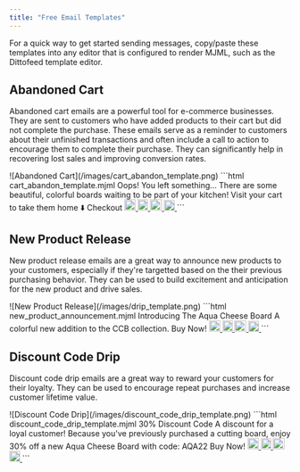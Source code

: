 ```yaml
---
title: "Free Email Templates"
---
```


For a quick way to get started sending messages, copy/paste these templates into any editor that is configured to render MJML, such as the Dittofeed template editor.

## Abandoned Cart

Abandoned cart emails are a powerful tool for e-commerce businesses. They are sent to customers who have added products to their cart but did not complete the purchase. These emails serve as a reminder to customers about their unfinished transactions and often include a call to action to encourage them to complete their purchase. They can significantly help in recovering lost sales and improving conversion rates.

<Frame>
  ![Abandoned Cart](/images/cart_abandon_template.png)
</Frame>

<Accordion title="Code.">
```html cart_abandon_template.mjml
<mjml>
  <mj-body>
    <!-- Company Header -->
    <mj-section
      padding-bottom="0px"
      background-color="#C488C6"
      border-radius="10px 10px 0px 0px"
    >
      <mj-column>
        <mj-image
          width="150px"
          padding-bottom="30px"
          src="https://i.imgur.com/Noig4WH.png"
        ></mj-image>
        <mj-divider border-width="0.75px" border-color="#915480"></mj-divider>
      </mj-column>
    </mj-section>
    <!-- Slogan -->
    <mj-section padding-bottom="0px" background-color="#C488C6">
      <mj-column>
        <mj-text
          align="center"
          color="#fefffe"
          font-size="32px"
          font-family="Helvetica Neue"
          padding-bottom="30px"
          >Oops! You left something...</mj-text
        >
        <mj-divider border-width="0.75px" border-color="#915480"></mj-divider>
      </mj-column>
    </mj-section>
    <!-- Body Text -->
    <mj-section padding-top="10px" background-color="#C488C6">
      <mj-column width="450px">
        <mj-text
          align="center"
          color="#fefffe"
          font-size="18px"
          line-height="1.5"
          font-family="Helvetica Neue"
          >There are some beautiful, colorful boards waiting to be part of your
          kitchen! Visit your cart to take them home ⬇️</mj-text
        >
      </mj-column>
    </mj-section>
    <!-- Button -->
    <mj-section padding-top="0px" background-color="#C488C6">
      <mj-column>
        <mj-button
          border-radius="7px 7px 7px 7px"
          height="50"
          width="170px"
          padding-top="20px"
          padding-bottom="30px"
          color="7533E0"
          font-size="16px"
          background-color="#F6B4B4"
          href="#"
          >Checkout</mj-button
        >
        <mj-divider
          border-width="0.75px"
          border-color="#915480"
          padding-bottom="0px"
        ></mj-divider>
      </mj-column>
    </mj-section>
    <!-- Footer Socials -->
    <mj-section
      align="center"
      padding-top="0px"
      border-radius="0px 0px 10px 10px"
      background-color="#C488C6"
    >
      <mj-column></mj-column>
      <mj-column>
        <mj-table align="center">
          <tr>
            <td align="center" style="padding: 7px">
              <a href="#">
                <img
                  href="#"
                  src="https://uploads-ssl.webflow.com/63a478b78ec7275316525948/648a3e29a5c6b5c9b398ab1b_twitter.png"
                  width="20"
                  height="20"
                />
              </a>
            </td>
            <td align="center" style="padding: 7px">
              <a href="#">
                <img
                  href="#"
                  src="https://uploads-ssl.webflow.com/63a478b78ec7275316525948/648a3e1da5c6b5c9b3989d82_linkedin.png"
                  width="18"
                  height="20"
                />
              </a>
            </td>
            <td align="center" style="padding: 7px">
              <a href="#">
                <img
                  href="#"
                  src="https://uploads-ssl.webflow.com/63a478b78ec7275316525948/648a3e2938775d5c03b44c6b_youtube.png"
                  width="21"
                  height="20"
                />
              </a>
            </td>
            <td align="center" style="padding: 7px">
              <a href="#">
                <img
                  src="https://uploads-ssl.webflow.com/63a478b78ec7275316525948/648a3e29ba92fc87d1be7b66_slack.png"
                  width="19"
                  height="19"
                />
              </a>
            </td>
          </tr>
        </mj-table>
      </mj-column>
      <mj-column></mj-column>
    </mj-section>
  </mj-body>
</mjml>  
```
</Accordion>

## New Product Release

New product release emails are a great way to announce new products to your customers, especially if they're targetted based on the their previous purchasing behavior. They can be used to build excitement and anticipation for the new product and drive sales.

<Frame>
  ![New Product Release](/images/drip_template.png)
</Frame>

<Accordion title="code">
```html new_product_announcement.mjml
<mjml>
  <mj-body>
    <!-- Company Header -->
    <mj-section
      padding-bottom="0px"
      background-color="#C488C6"
      border-radius="10px 10px 0px 0px"
    >
      <mj-column>
        <mj-image
          width="150px"
          padding-bottom="30px"
          src="https://i.imgur.com/Noig4WH.png"
        ></mj-image>
        <mj-divider border-width="0.75px" border-color="#915480"></mj-divider>
      </mj-column>
    </mj-section>
    <!-- Slogan -->
    <mj-section padding-bottom="0px" background-color="#C488C6">
      <mj-column>
        <mj-text
          align="center"
          color="#fefffe"
          font-size="18px"
          font-family="Helvetica Neue"
          >Introducing</mj-text
        >
        <mj-text
          align="center"
          color="#78E4FC"
          font-size="32px"
          font-family="Helvetica Neue"
          padding-bottom="30px"
          >The Aqua Cheese Board</mj-text
        >
        <mj-divider border-width="0.75px" border-color="#915480"></mj-divider>
      </mj-column>
    </mj-section>
    <!-- Body Text -->
    <mj-section
      padding-top="10px"
      padding-bottom="10px"
      background-color="#C488C6"
    >
      <mj-column width="450px">
        <mj-text
          align="center"
          color="#fefffe"
          font-size="18px"
          line-height="1.5"
          font-family="Helvetica Neue"
          >A colorful new addition to the CCB collection.</mj-text
        >
      </mj-column>
    </mj-section>
    <!-- Body Image -->
    <mj-section padding-top="0px" background-color="#C488C6">
      <mj-column>
        <mj-image
          width="275px"
          border-radius="7px 7px 7px 7px"
          src="https://s7d1.scene7.com/is/image/terrain/66713280_040_a?$zoom2$"
        ></mj-image>
        <mj-button
          border-radius="7px 7px 7px 7px"
          height="50"
          width="170px"
          padding-top="30px"
          padding-bottom="30px"
          color="7533E0"
          font-size="16px"
          background-color="#F6B4B4"
          href="#"
          >Buy Now!</mj-button
        >
        <mj-divider
          border-width="0.75px"
          border-color="#915480"
          padding-bottom="0px"
        ></mj-divider>
      </mj-column>
    </mj-section>
    <!-- Footer Socials -->
    <mj-section
      align="center"
      padding-top="0px"
      border-radius="0px 0px 10px 10px"
      background-color="#C488C6"
    >
      <mj-column></mj-column>
      <mj-column>
        <mj-table align="center">
          <tr>
            <td align="center" style="padding: 7px">
              <a href="#">
                <img
                  href="#"
                  src="https://uploads-ssl.webflow.com/63a478b78ec7275316525948/648a3e29a5c6b5c9b398ab1b_twitter.png"
                  width="20"
                  height="20"
                />
              </a>
            </td>
            <td align="center" style="padding: 7px">
              <a href="#">
                <img
                  href="#"
                  src="https://uploads-ssl.webflow.com/63a478b78ec7275316525948/648a3e1da5c6b5c9b3989d82_linkedin.png"
                  width="18"
                  height="20"
                />
              </a>
            </td>
            <td align="center" style="padding: 7px">
              <a href="#">
                <img
                  href="#"
                  src="https://uploads-ssl.webflow.com/63a478b78ec7275316525948/648a3e2938775d5c03b44c6b_youtube.png"
                  width="21"
                  height="20"
                />
              </a>
            </td>
            <td align="center" style="padding: 7px">
              <a href="#">
                <img
                  src="https://uploads-ssl.webflow.com/63a478b78ec7275316525948/648a3e29ba92fc87d1be7b66_slack.png"
                  width="19"
                  height="19"
                />
              </a>
            </td>
          </tr>
        </mj-table>
      </mj-column>
      <mj-column></mj-column>
    </mj-section>
  </mj-body>
</mjml>
```
</Accordion>

## Discount Code Drip

Discount code drip emails are a great way to reward your customers for their loyalty. They can be used to encourage repeat purchases and increase customer lifetime value.

<Frame>
![Discount Code Drip](/images/discount_code_drip_template.png)
</Frame>

<Accordion title="Code.">
```html discount_code_drip_template.mjml
<mjml>
  <mj-body>
    <!-- Company Header -->
    <mj-section
      padding-bottom="0px"
      background-color="#C488C6"
      border-radius="10px 10px 0px 0px"
    >
      <mj-column>
        <mj-image
          width="150px"
          padding-bottom="30px"
          src="https://i.imgur.com/Noig4WH.png"
        ></mj-image>
        <mj-divider border-width="0.75px" border-color="#915480"></mj-divider>
      </mj-column>
    </mj-section>
    <!-- Slogan -->
    <mj-section padding-bottom="0px" background-color="#C488C6">
      <mj-column>
        <mj-text
          align="center"
          color="#78E4FC"
          font-size="32px"
          font-family="Helvetica Neue"
          padding-bottom="30px"
          >30% Discount Code</mj-text
        >
        <mj-divider border-width="0.75px" border-color="#915480"></mj-divider>
      </mj-column>
    </mj-section>
    <!-- Body Text -->
    <mj-section
      padding-top="10px"
      padding-bottom="10px"
      background-color="#C488C6"
    >
      <mj-column width="450px">
        <mj-text
          align="center"
          color="#fefffe"
          font-size="18px"
          line-height="1.5"
          font-family="Helvetica Neue"
          >A discount for a loyal customer! Because you've previously purchased
          a cutting board, enjoy 30% off a new Aqua Cheese Board with code:
          AQA22
        </mj-text>
      </mj-column>
    </mj-section>
    <!-- Body Image -->
    <mj-section padding-top="0px" background-color="#C488C6">
      <mj-column>
        <mj-image
          width="275px"
          border-radius="7px 7px 7px 7px"
          src="https://s7d1.scene7.com/is/image/terrain/66713280_040_a?$zoom2$"
        ></mj-image>
        <mj-button
          border-radius="7px 7px 7px 7px"
          height="50"
          width="170px"
          padding-top="30px"
          padding-bottom="30px"
          color="7533E0"
          font-size="16px"
          background-color="#F6B4B4"
          href="#"
          >Buy Now!</mj-button
        >
        <mj-divider
          border-width="0.75px"
          border-color="#915480"
          padding-bottom="0px"
        ></mj-divider>
      </mj-column>
    </mj-section>
    <!-- Footer Socials -->
    <mj-section
      align="center"
      padding-top="0px"
      border-radius="0px 0px 10px 10px"
      background-color="#C488C6"
    >
      <mj-column></mj-column>
      <mj-column>
        <mj-table align="center">
          <tr>
            <td align="center" style="padding: 7px">
              <a href="#">
                <img
                  href="#"
                  src="https://uploads-ssl.webflow.com/63a478b78ec7275316525948/648a3e29a5c6b5c9b398ab1b_twitter.png"
                  width="20"
                  height="20"
                />
              </a>
            </td>
            <td align="center" style="padding: 7px">
              <a href="#">
                <img
                  href="#"
                  src="https://uploads-ssl.webflow.com/63a478b78ec7275316525948/648a3e1da5c6b5c9b3989d82_linkedin.png"
                  width="18"
                  height="20"
                />
              </a>
            </td>
            <td align="center" style="padding: 7px">
              <a href="#">
                <img
                  href="#"
                  src="https://uploads-ssl.webflow.com/63a478b78ec7275316525948/648a3e2938775d5c03b44c6b_youtube.png"
                  width="21"
                  height="20"
                />
              </a>
            </td>
            <td align="center" style="padding: 7px">
              <a href="#">
                <img
                  src="https://uploads-ssl.webflow.com/63a478b78ec7275316525948/648a3e29ba92fc87d1be7b66_slack.png"
                  width="19"
                  height="19"
                />
              </a>
            </td>
          </tr>
        </mj-table>
      </mj-column>
      <mj-column></mj-column>
    </mj-section>
  </mj-body>
</mjml>
```
</Accordion>
